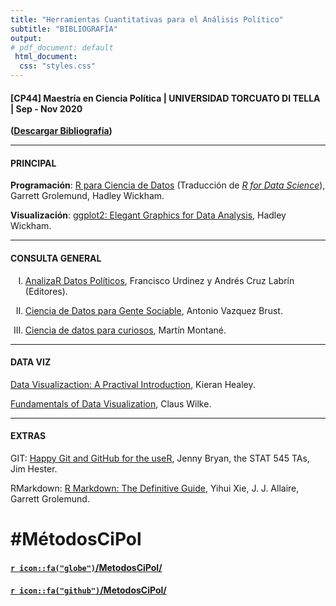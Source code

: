 ```yaml
---
title: "Herramientas Cuantitativas para el Análisis Político"
subtitle: "BIBLIOGRAFÍA"
output: 
# pdf_document: default
 html_document:
  css: "styles.css"
---
```


#### [CP44] Maestría en Ciencia Política | UNIVERSIDAD TORCUATO DI TELLA | Sep - Nov 2020

**([Descargar Bibliografía](bibliografia.pdf))**

---


#### PRINCIPAL

**Programación**: [R para Ciencia de Datos](https://es.r4ds.hadley.nz/) (Traducción de  *[R for Data Science](https://r4ds.hadley.nz/)*), Garrett Grolemund, Hadley Wickham. 

**Visualización**: [ggplot2: Elegant Graphics for Data Analysis](https://ggplot2-book.org/), Hadley Wickham.


---

#### CONSULTA GENERAL

(I) [AnalizaR Datos Políticos](https://arcruz0.github.io/libroadp/), Francisco Urdinez y Andrés Cruz Labrín (Editores).  

(II) [Ciencia de Datos para Gente Sociable](https://bitsandbricks.github.io/ciencia_de_datos_gente_sociable/), Antonio Vazquez Brust.  

(III) [Ciencia de datos para curiosos](https://bookdown.org/martinmontaneb/CienciaDeDatosParaCuriosos/), Martín Montané.  



---

#### DATA VIZ

[Data Visualizaction: A Practival Introduction](https://socviz.co/index.html#preface), Kieran Healey. 

[Fundamentals of Data Visualization](https://clauswilke.com/dataviz/), Claus Wilke. 


---

#### EXTRAS


GIT: [Happy Git and GitHub for the useR](https://happygitwithr.com/), Jenny Bryan, the STAT 545 TAs, Jim Hester.

RMarkdown: [R Markdown: The Definitive Guide](https://bookdown.org/yihui/rmarkdown/), Yihui Xie, J. J. Allaire, Garrett Grolemund.  


#  #MétodosCiPol

#### [`r icon::fa("globe")`/MetodosCiPol/](https://tuqmano.github.io/MetodosCiPol/2020)

#### [`r icon::fa("github")`/MetodosCiPol/](https://github.com/TuQmano/MetodosCiPol/2020)





